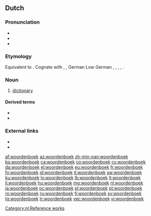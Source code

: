 ==Dutch==
{{wikipedia|lang=nl}}

===Pronunciation===
* {{IPA|/ˈʋoːrdə(n)ˌbuk/|[ˈʋʊːrdə(n)ˌbuk]|lang=nl}}
* {{audio|Nl-woordenboek.ogg|audio|lang=nl}}
* {{hyphenation|woor|den|boek|lang=nl}}

===Etymology===
Equivalent to {{compound|nl|woord|boek|t1=word|t2=book}}. Cognate with {{cog|en|wordbook}}, {{cog|fy|wurdboek||dictionary}}, German Low German {{m|nds-de|Woordenbook}}, {{m|nds-de|Wöörbook||dictionary}}, {{cog|de|Wörterbuch||dictionary}}, {{cog|sv|ordbok||dictionary}}, {{cog|da|ordbog||dictionary}}.

===Noun===
{{nl-noun|n|-en|woordenboekje}}

# [[dictionary]]

====Derived terms====
* {{l|nl|uitspraakwoordenboek}}
* {{l|nl|vertaalwoordenboek}}

===External links===
* {{R:WNT|M087164}}
* {{R:Van Dale online}}

[[Category:nl:Reference works]]

[[af:woordenboek]]
[[az:woordenboek]]
[[zh-min-nan:woordenboek]]
[[bs:woordenboek]]
[[ca:woordenboek]]
[[co:woordenboek]]
[[cy:woordenboek]]
[[da:woordenboek]]
[[el:woordenboek]]
[[eu:woordenboek]]
[[fr:woordenboek]]
[[fy:woordenboek]]
[[id:woordenboek]]
[[it:woordenboek]]
[[sw:woordenboek]]
[[ku:woordenboek]]
[[lo:woordenboek]]
[[lb:woordenboek]]
[[lt:woordenboek]]
[[li:woordenboek]]
[[hu:woordenboek]]
[[mg:woordenboek]]
[[nl:woordenboek]]
[[ja:woordenboek]]
[[oc:woordenboek]]
[[pl:woordenboek]]
[[pt:woordenboek]]
[[ro:woordenboek]]
[[ru:woordenboek]]
[[fi:woordenboek]]
[[sv:woordenboek]]
[[tg:woordenboek]]
[[tr:woordenboek]]
[[vec:woordenboek]]
[[vi:woordenboek]]